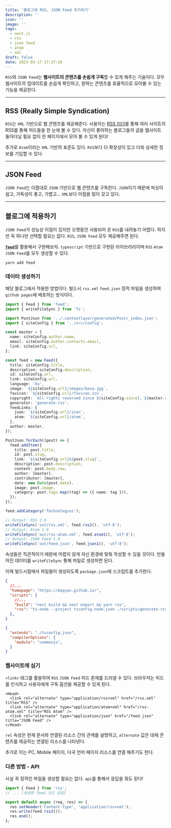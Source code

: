 ```yaml
---
title: '블로그에 RSS, JSON Feed 추가하기'
description: ''
icon: ''
image: ''
tags:
  - next.js
  - rss
  - json feed
  - atom
  - xml
draft: false
date: 2023-03-17 17:37:20
---
```


`RSS`와 `JSON Feed`는 **웹사이트의 콘텐츠를 손쉽게 구독**할 수 있게 해주는 기술이다.
모두 웹사이트의 업데이트를 손쉽게 확인하고, 원하는 콘텐츠를 효율적으로 모아볼 수 있는 기능을 제공한다.

---

## RSS (Really Simple Syndication)

`RSS`는 `XML` 기반으로 웹 콘텐츠를 제공해준다.
사용자는 [RSS 리더](https://rssviewer.app/)를 통해 여러 사이트의 RSS를 통해 피드들을 한 눈에 볼 수 있다.
자신이 좋아하는 블로그들의 글을 웹사이트 돌아다닐 필요 없이 한 페이지에서 모아 볼 수 있게 된다!

추가로 `Atom`이라는 `XML` 기반의 표준도 있다.
`RSS`보다 더 확장성이 있고 더욱 상세한 정보를 기입할 수 있다.

---

## JSON Feed

`JSON Feed`는 이름대로 `JSON` 기반으로 웹 콘텐츠를 구독한다.
`JSON`이기 때문에 파싱이 쉽고, 가독성이 좋고, 가볍고... `XML`보다 이점을 많이 갖고 있다.

---

## 블로그에 적용하기

`JSON Feed`가 성능상 이점이 있지만 오랫동안 사용되어 온 `RSS`를 내려놓기 어렵다.
하지만 꼭 하나만 선택할 필요는 없다. `RSS`, `JSON Feed` 모두 제공해주면 된다.

[**`feed`**](https://github.com/jpmonette/feed)를 활용해서 구현해보자.
`typescript` 기반으로 구현된 라이브러리이며 `RSS` `Atom` `JSON Feed`를 모두 생성할 수 있다.

```shell
yarn add feed
```

### 데이터 생성하기

해당 블로그에서 적용한 방법이다.
빌드시 `rss.xml` `feed.json` 정적 파일을 생성하여 `github pages`에 배포하는 방식이다.

```ts:scripts/generate-rss.ts
import { Feed } from 'feed';
import { writeFileSync } from 'fs';

import PostJson from '../.contentlayer/generated/Post/_index.json';
import { siteConfig } from '../src/config';

const master = {
  name: siteConfig.author.name,
  email: siteConfig.author.contacts.email,
  link: siteConfig.url,
};

const feed = new Feed({
  title: siteConfig.title,
  description: siteConfig.description,
  id: siteConfig.url,
  link: siteConfig.url,
  language: 'ko',
  image: `${siteConfig.url}/images/base.jpg`,
  favicon: `${siteConfig.url}/favicon.ico`,
  copyright: `All rights reserved since ${siteConfig.since}, ${master.name}`,
  generator: 'generate-rss',
  feedLinks: {
    json: `${siteConfig.url}/json`,
    atom: `${siteConfig.url}/atom`,
  },
  author: master,
});

PostJson.forEach((post) => {
  feed.addItem({
    title: post.title,
    id: post.slug,
    link: `${siteConfig.url}${post.slug}`,
    description: post.description,
    content: post.body.raw,
    author: [master],
    contributor: [master],
    date: new Date(post.date),
    image: post.image,
    category: post.tags.map((tag) => ({ name: tag })),
  });
});

feed.addCategory('Technologies');

// Output: RSS 2.0
writeFileSync('out/rss.xml', feed.rss2(), 'utf-8');
// Output: Atom 1.0
writeFileSync('out/rss-atom.xml', feed.atom1(), 'utf-8');
// Output: JSON Feed 1.0
writeFileSync('out/feed.json', feed.json1(), 'utf-8');
```

속성들은 직관적이기 때문에 어렵지 않게 자신 환경에 맞춰 작성할 수 있을 것이다.
만들어진 데이터를 `writeFileSync` 통해 파일로 생성하면 된다.

이제 빌드시점에서 파일들이 생성되도록 `package.json`에 스크립트를 추가한다.

```json:package.json
{
  //...
  "homepage": "https://bepyan.github.io/",
  "scripts": {
    //...
    "build": "next build && next export && yarn rss",
    "rss": "ts-node --project tsconfig.node.json ./scripts/generate-rss.ts",
  },
}
```

```json:tsconfig.node.json
{
  "extends": "./tsconfig.json",
  "compilerOptions": {
    "module": "commonjs",
  }
}
```

### 웹사이트에 심기

`<link>` 태그를 활용하여 `RSS` `JSON Feed` 피드 존재를 드러낼 수 있다.
브라우저는 피드를 인식하고 사용자에게 구독 옵션을 제공할 수 있게 된다.

```html:_document.tsx
<Head>
  <link rel="alternate" type="application/rss+xml" href="/rss.xml" title="RSS" />
  <link rel="alternate" type="application/atom+xml" href="/rss-atom.xml" title="RSS Atom" />
  <link rel="alternate" type="application/json" href="/feed.json" title="JSON Feed" />
</Head>
```

`rel` 속성은 현재 문서와 연결된 리소스 간의 관계를 설명하고,
`alternate` 값은 대체 콘텐츠를 제공하는 연결된 리소스를 나타낸다.

추가로 이는 PC, Mobile 페이지, 다국 언어 페이지 리소스를 연결 해주기도 한다.

### 다른 방법 - API

사실 꼭 정적인 파일을 생성할 필요는 없다.
`api`를 통해서 응답을 줘도 된다!

```ts:pages/api/rss.ts
import { Feed } from 'rss';
// ... (생성한 feed 코드 삽입)

export default async (req, res) => {
  res.setHeader('Content-Type', 'application/rss+xml');
  res.write(feed.rss2());
  res.end();
};
```
